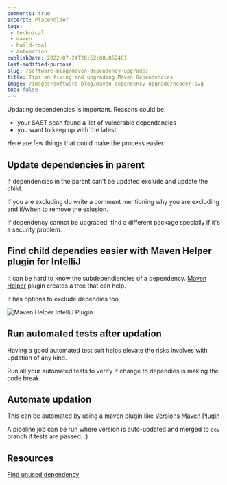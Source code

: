 ```yaml
---
comments: true
excerpt: Placeholder 
tags:
 - technical
 - maven
 - build-tool
 - automation
publishDate: 2022-07-24T20:52:08.052481
last-modified-purpose:
slug: /software-blog/maven-dependency-upgrade/
title: Tips on fixing and upgrading Maven Dependencies
image: /images/software-blog/maven-dependency-upgrade/header.svg
toc: false
---
```


<Tip
    content="<b>For beginners:</b> Instead of writing your code, you can include code written by other people. This is done by setting up dependencies. Maven is a java build tool that helps streamline and automate dependency management so that you don't have to manually configure things within each machine. Apart from this, maven also helps in testing, and release and has a plugin ecosystem to automate many tasks."
    type ="note"
/>

Updating dependencies is important. Reasons could be:

- your SAST scan found a list of vulnerable dependancies
- you want to keep up with the latest.

Here are few things that could make the process easier.

## Update dependencies in parent

If dependencies in the parent can’t be updated exclude and update the child.

If you are excluding do write a comment mentioning why you are excluding and if/when to remove the exlusion.

If dependency cannot be upgraded, find a different package specially if it's a security problem.

## Find child dependies easier with Maven Helper plugin for IntelliJ

It can be hard to know the subdependiencies of a dependency. [Maven Helper](https://plugins.jetbrains.com/plugin/7179-maven-helper) plugin creates a tree that can help.

It has options to exclude dependies too.

![Maven Helper IntelliJ Plugin](/images/software-blog/maven-dependency-upgrade/maven_helper.png)

## Run automated tests after updation

Having a good automated test suit helps elevate the risks involves with updation of any kind.

Run all your automated tests to verify if change to dependies is making the code break.

## Automate updation

This can be automated by using a maven plugin like [Versions Maven Plugin](https://www.baeldung.com/maven-dependency-latest-version)

A pipeline job can be run where version is auto-updated and merged to `dev` branch if tests are passed. :)

## Resources

[Find unused dependency](https://www.baeldung.com/maven-unused-dependencies)
